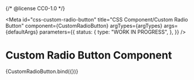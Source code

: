 {/* @license CC0-1.0 */}


<Meta
  id="css-custom-radio-button"
  title="CSS Component/Custom Radio Button"
  component={CustomRadioButton}
  argTypes={argTypes}
  args={defaultArgs}
  parameters={{
    status: {
      type: "WORK IN PROGRESS",
    },
  }}
/>

# Custom Radio Button Component

<Canvas>
  <Story name="Default">{CustomRadioButton.bind({})}</Story>
</Canvas>

<ArgsTable story="Default" />
